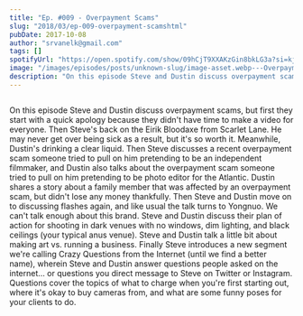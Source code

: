 ```yaml
---
title: "Ep. #009 - Overpayment Scams"
slug: "2018/03/ep-009-overpayment-scamshtml"
pubDate: 2017-10-08
author: "srvanelk@gmail.com"
tags: []
spotifyUrl: "https://open.spotify.com/show/09hCjT9XXAKzGin8bkLG3a?si=kjRZvQ1JTb6Ov3HVzSSlWA"
image: "/images/episodes/posts/unknown-slug/image-asset.webp---Overpayment-Scams-e1rihq"
description: "On this episode Steve and Dustin discuss overpayment scams, but first they start with a quick apology because they didn't have time to make a video for everyone. Then Steve's back on the Eirik Bloodaxe from Scarlet Lane. He may never get over being sick as a result, but it's so worth it. Meanwhile, Dustin's drinking a clear liquid. Then Steve discusses a recent overpayment scam someone tried to pull on him pretending to be an independent filmmaker, and Dustin also talks about the overpayment scam someone tried to pull on him pretending to be photo editor for the Atlantic. Dustin shares a story about a family member that was affected by an overpayment scam, but didn't lose any money thankfully. Then Steve and Dustin move on to discussing flashes again, and like usual the talk turns to Yongnuo. We can't talk enough about this brand. Steve and Dustin discuss their plan of action for shooting in dark venues with no windows, dim lighting, and black ceilings (your typical anus venue). Steve and Dustin talk a little bit about making art vs. running a business. Finally Steve introduces a new segment we're calling Crazy Questions from the Internet (until we find a better name), wherein Steve and Dustin answer questions people asked on the internet... or questions you direct message to Steve on Twitter or Instagram. Questions cover the topics of what to charge when you're first starting out, where it's okay to buy cameras from, and what are some funny poses for your clients to do."
---
```


<figure>
  <img src="/images/episodes/posts/unknown-slug/image-asset.webp" alt="" />
</figure>

On this episode Steve and Dustin discuss overpayment scams, but first they start with a quick apology because they didn't have time to make a video for everyone. Then Steve's back on the Eirik Bloodaxe from Scarlet Lane. He may never get over being sick as a result, but it's so worth it. Meanwhile, Dustin's drinking a clear liquid. Then Steve discusses a recent overpayment scam someone tried to pull on him pretending to be an independent filmmaker, and Dustin also talks about the overpayment scam someone tried to pull on him pretending to be photo editor for the Atlantic. Dustin shares a story about a family member that was affected by an overpayment scam, but didn't lose any money thankfully. Then Steve and Dustin move on to discussing flashes again, and like usual the talk turns to Yongnuo. We can't talk enough about this brand. Steve and Dustin discuss their plan of action for shooting in dark venues with no windows, dim lighting, and black ceilings (your typical anus venue). Steve and Dustin talk a little bit about making art vs. running a business. Finally Steve introduces a new segment we're calling Crazy Questions from the Internet (until we find a better name), wherein Steve and Dustin answer questions people asked on the internet... or questions you direct message to Steve on Twitter or Instagram. Questions cover the topics of what to charge when you're first starting out, where it's okay to buy cameras from, and what are some funny poses for your clients to do.
